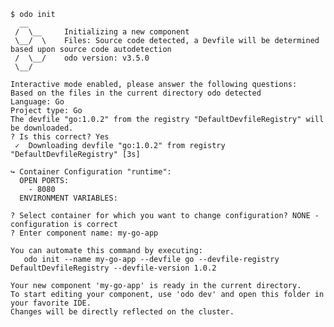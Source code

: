 ```console
$ odo init
  __
 /  \__     Initializing a new component
 \__/  \    Files: Source code detected, a Devfile will be determined based upon source code autodetection
 /  \__/    odo version: v3.5.0
 \__/

Interactive mode enabled, please answer the following questions:
Based on the files in the current directory odo detected
Language: Go
Project type: Go
The devfile "go:1.0.2" from the registry "DefaultDevfileRegistry" will be downloaded.
? Is this correct? Yes
 ✓  Downloading devfile "go:1.0.2" from registry "DefaultDevfileRegistry" [3s]

↪ Container Configuration "runtime":
  OPEN PORTS:
    - 8080
  ENVIRONMENT VARIABLES:

? Select container for which you want to change configuration? NONE - configuration is correct
? Enter component name: my-go-app

You can automate this command by executing:
   odo init --name my-go-app --devfile go --devfile-registry DefaultDevfileRegistry --devfile-version 1.0.2

Your new component 'my-go-app' is ready in the current directory.
To start editing your component, use 'odo dev' and open this folder in your favorite IDE.
Changes will be directly reflected on the cluster.

```